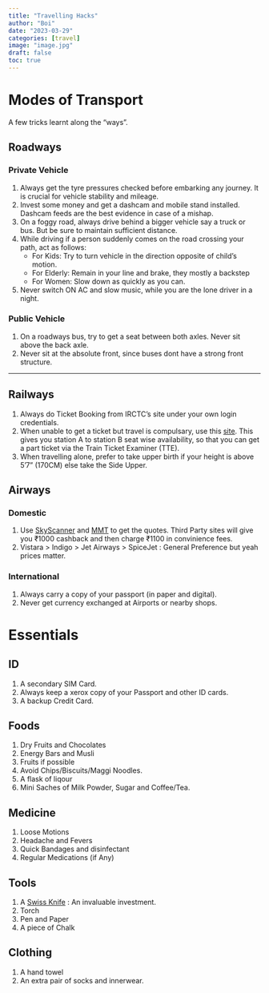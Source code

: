 ```yaml
---
title: "Travelling Hacks"
author: "Boi"
date: "2023-03-29"
categories: [travel]
image: "image.jpg"  
draft: false
toc: true
---  
```


# Modes of Transport
A few tricks learnt along the "ways".

## Roadways
### Private Vehicle  

1.  Always get the tyre pressures checked before embarking any journey. It is crucial for vehicle stability and mileage.
2.  Invest some money and get a dashcam and mobile stand installed. Dashcam feeds are the best evidence in case of a mishap.
3.  On a foggy road, always drive behind a bigger vehicle say a truck or bus. But be sure to maintain sufficient distance.
4.  While driving if a person suddenly comes on the road crossing your path, act as follows:
    *   For Kids: Try to turn vehicle in the direction opposite of child’s motion.
    *   For Elderly: Remain in your line and brake, they mostly a backstep
    *   For Women: Slow down as quickly as you can.
5.  Never switch ON AC and slow music, while you are the lone driver in a night.

### Public Vehicle
1.  On a roadways bus, try to get a seat between both axles. Never sit above the back axle.
2.  Never sit at the absolute front, since buses dont have a strong front structure. 

-----

## Railways

1.  Always do Ticket Booking from IRCTC’s site under your own login credentials.
2.  When unable to get a ticket but travel is compulsary, use this [site](https://www.irctc.co.in/online-charts/). This gives you station A to station B seat wise availability, so that you can get a part ticket via the Train Ticket Examiner (TTE).
3.  When travelling alone, prefer to take upper birth if your height is above 5’7” (170CM) else take the Side Upper.

## Airways
### Domestic

1.  Use [SkyScanner](https://www.skyscanner.co.in/) and [MMT](https://www.makemytrip.com/) to get the quotes. Third Party sites will give you ₹1000 cashback and then charge ₹1100 in convinience fees.
2.  Vistara > Indigo > Jet Airways > SpiceJet : General Preference but yeah prices matter.

### International
1. Always carry a copy of your passport (in paper and digital).
2. Never get currency exchanged at Airports or nearby shops.

# Essentials
## ID
1.  A secondary SIM Card.
2.  Always keep a xerox copy of your Passport and other ID cards.
3.  A backup Credit Card.

## Foods

1.  Dry Fruits and Chocolates
2.  Energy Bars and Musli
3.  Fruits if possible
4.  Avoid Chips/Biscuits/Maggi Noodles.
5.  A flask of liqour
6.  Mini Saches of Milk Powder, Sugar and Coffee/Tea.

Medicine
--------

1.  Loose Motions
2.  Headache and Fevers
3.  Quick Bandages and disinfectant
4.  Regular Medications (if Any)

Tools
-----

1.  A [Swiss Knife](https://www.amazon.in/Victorinox-Handyman-Swiss-Knife-1-3773/dp/B0001GS19A) : An invaluable investment.
2.  Torch
3.  Pen and Paper
4.  A piece of Chalk

Clothing
--------

1.  A hand towel
2.  An extra pair of socks and innerwear.
